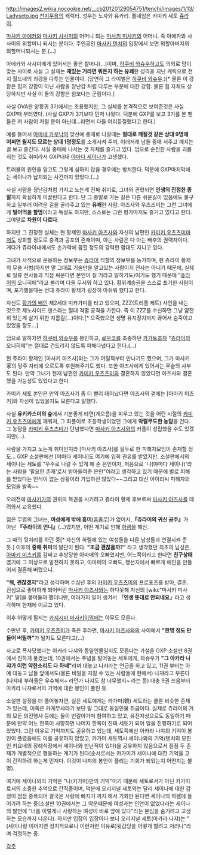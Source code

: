 http://images2.wikia.nocookie.net/__cb20120129054751/tenchi/images/1/13/Ladyseto.jpg
[[천지무용]]의 캐릭터. 성우는 노자와 유카리. 풀네임은 카미키 세토 [[쥬라이]]. 

[[마사키 아에카]]와 [[마사키 사사미]]의 어머니 되는 [[마사키 미사키]]의 어머니. 즉 아에카와 사사미의 외할머니 되시는 분이다. 주인공인 [[마사키 텐치]]의 입장에서 보면 외할아버지의 외할머니되시는 분.(…) 

아에카와 사사미에게 있어서는 좋은 할머니(…)이며, [[하쿠비 와슈우]]하고도 의외로 맘이 맞는 사이로 사실 그 실체는 '''재밌는 거라면 뭐든지 하는 유쾌'''한 성격을 지닌 캐릭으로 천지 월드내의 최강을 다투는 인물이다. (당연히 그 라이벌은 [[하쿠비 와슈우]].)[* 물론 이 강함은 힘의 강함이 아닌 사람을 장난감 처럼 다루는 부분에 대한 강함. 물론 힘 자체도 상당하지만 사실 이 둘의 강함은 힘보다는 군림이다.]

사실 OVA판 양황귀 3기에서는 조용했지만, 그 실체를 본격적으로 보여준것은 사실 GXP때 부터였다. (사실 GXP가 3기보다 먼저 나왔다. 덕분에 GXP를 보고 3기를 본 팬들은 저 사람이 저럴 분이 아닌데…라면서 다들 어리둥절했다고 한다.)

예를 들어서 [[아마네 카우낙]]의 맞선에 중매로 나설때는 '''절대로 깨질것 같은 상대 9명에 어쩌면 될지도 모르는 상대 1명정도'''를 소개시켜 주며, 이래저래 남들 중매 서주고 깨지는걸 보고 즐긴다. 사실 중매에 나서는 것 자체를 즐기고 있다. 덤으로 순진한 사람을 괴롭히는 것도 취미라서 GXP내내 [[야마다 세이나]]가 고생했다.

트러블의 원인을 알고도 그렇게 심하지 않을 경우에는 방치한다. 덕분에 GXP마지막에는 세이나가 납치되는 사건까지 있었다.(…)

사실 사람을 장난감처럼 가지고 노는게 진짜 취미로, 그녀와 관련되면 '''인생의 진정한 종말'''까지 확실하게 이끌린다고 한다. 단 그 종말로 가는 길은 다른 쉬운길이 있음에도 불구하고 일부러 어려운 길을 골라주고 있는 '''유쾌'''한 사람. 아즈사와 우츠츠미는 그런 그녀에게 '''빌어먹을 할멈'''이라고 독설도 하지만, 스스로는 그런 평가마저도 즐기고 있다고 한다. 그야말로 '''차원이 다르다'''.

하지만 그 진정한 실체는 현 황제인 [[마사키 아즈사]]와 자신의 남편인 [[카미키 우츠츠미]]마저도 상회할 정도로 충격과 공포의 존재이며, 아는 사람은 다 아는 배후의 권력자이다. 게다가 쥬라이내에서도 손가락에 꼽힐 정도의 강력한 함대도 지니고 있다.

그녀가 사적으로 운용하는 정보부는 [[쥬라이]] 직할의 정보부를 능가하며, 현 쥬라이 황제의 무술 사범(하지만 말 그대로 기술만을 알고있는 사람이지 전사는 아니기 때문에, 실제로 일류 전사들과 직접 싸운다면 본인이 질 거라고 말하기도)이기도 했기 때문에 "[[쥬라이]]의 오니히메"라고 불리며 다들 무서워 하고 있다. 황위계승권을 스스로 포기한 사람이며, 포기했을때는 선대 쥬라이 황제가 굉장히 아쉬워 했다고 한다.

자신도 [[황가의 배]]인 제2세대 미카가미를 타고 있으며, ZZZ(트리플 제트) 사인을 내는 것으로 제노사이드 댄스라는 절대 격멸 공격을 가한다. 즉 이 ZZZ를 수신하면 그냥 얌전히 있는게 살기 위한 지름길(…)이다.[* 오죽했으면 생명 유지장치까지 끊어서 숨죽이고 있었을 정도...]

덤으로 말하자면 [[하쿠비 와슈우]]를 봉인하고, [[료우코]]를 조종하던 [[카가토]]조차 "[[쥬라이]]의 오니히메"는 절대로 건드리지 않도록 피해다녔다고 한다.(…)

현 쥬라이 황제인 [마사키 아즈사]와는 그가 어릴적부터 만나기도 했으며, 그가 마사키家의 당주 자리에 오르도록 후원해주기도 했다. 또한 아즈사에게 있어서는 무술의 사부도 된다. 만약 그녀가 현재 남편인 [[카미키 우츠츠미]]와 결혼하지 않았다면 아즈사와 결혼했을 가능성도 있었다고 한다. 

카미키 세토 본인은 만약 아즈사가 좀 더 빨리 태어났다면 아즈사의 곁에는 [아마키 미츠키]와 자신이 있었을지도 모른다고 말했다.

사실 '''유키카스미의 숲'''에서 기분좋게 타면(게으름)을 피우고 있는 것을 어린 시절의 [[카미키 우츠츠미]]에게 깨워져, 그 화풀이로 초등학생이었던 그에게 '''악랄무도한 농담'''을 건다. 그 농담을 [[카미키 우츠츠미]]가 단념했다면 [[마사키 아즈사]]와의 커플이 성립했을 수도 있겠지만(…).

사람을 가지고 노는게 취미인지라 [마사키 아즈사]를 필두로 한 피해자모임이 존재할 정도... GXP 소설판에선 [야마다 세이나]도 여기에 입회 권유를 받았지만, 소설판에서의 세이나는 세토를 "우주로 나갈 수 있게 해 준 은인이자, 처음으로 '나(야마다 세이나)'라는 사람을 '필요한 존재'로서 받아들여준 은인"이라고 생각하고 있기 때문에 별로 피해를 받았다는 인식이 없는 상황이라 가입하진 않았다~~그리고 대신 아이리씨 피해자의 모임을 발족~~

오래전에 [[마사키]]가의 권위의 복권을 시키려고 쥬라이 황제 후보로써 [[마사키 아즈사]]를 데려와서 교육했다.


젊은 무렵의 그녀는, '''여성에게 밖에 흥미'''([[흠좀무]])가 없어서,'''『쥬라이의 귀신 공주』'''가 아닌 '''『쥬라이의 언니』'''(…)였지만, 어떤 계기로 인해 [[하렘]]을 해산. 

그 때의 뒷처리를 하던 중[* 자신의 하렘에 있는 여성들을 다른 남성들과 연결시켜 준듯.] 이후의 '''중매 취미'''의 발단이 된다. '''"조금 괜찮을까?"''' 라고 생각했던 최초의 남성은, [[아마키 미츠키]]를 감싸고 추방당한 아마메의 오빠였지만, 어느쪽이라고 한다면 '''친구상태'''였기에 그 이상으로 발전하지 못하고, 아마메의 오빠도, 행선지에서 빠르게 애인을 만들어서 결혼해 버렸으니. 

'''"뭐, 괜찮겠지"'''라고 생각하며 수십년 후의 [[카미키 우츠츠미]]의 프로포즈를 받아, 결혼. 진심으로 좋아하게 되어버린 [[마사키 아즈사]]와는 하다못해 자신의 [wiki:"마사키 미사키" 딸]을 붙여둘까 했더니만, 여러가지 일이 생겨서 '''「인생 뜻대로 안되네요」'''라고 생각하며 현재에 이르고 있다.

이후 어떻게 될지는 [[카지시마 마사키]]이외에는 아무도 모른다.

수만년 후, [[카미키 우츠츠미]]가 죽은 후라면, [[마사키 아즈사]]와의 사이에서 '''"한명 정도 만들어 버릴까"'''가 될지도 모른다고(…)

사고로 폭사당했다는 아카라 나쟈와 동일인물일지도 모른다는 가설을 GXP 소설판 8권에서 진하게 풍겼는데, 10권에서는 푸념을 털어놓는 세토에게, 와슈우가 '''"그 아카라 나쟈가 이런 약한소리도 다 하네"'''라며 대놓고 나쟈라는 언급을 하고 있고, 11권 부터는 아예 대놓고 남들 앞에서도(물론 비밀을 지킬 수 있는 사람들에 한해서) 나쟈라고 부른다(나쟈네 부하들은 우수해서~ 라던가 나쟈도 참 너무했지~ 라는 등)
대충 9권 쯔음부터 아카라 나쟈로서의 기억에 대한 봉인이 풀린 듯.

소설판 설정을 더 풀어놓자면, 실은 세토에게는 카가미(鏡) 세토라는 클론 비슷한 존재가 있는데, 이쪽은 카게무샤라기 보단 말 그대로 동일인물 취급이다. 실제로 쥬라이의 거의 모든 의전행사 등에는 둘이 번갈아가며 참여하고 있고, 유전자상으로도 동일하기 때문에 만약 어느 한쪽이 사망하면 나머지 한쪽이 진짜 세토가 되어 일을 진행하기로 되어 있었다.
그런 이유로 기억까지도 공유하고 있는데, 세토쪽에선 아카라 나쟈의 기억이 봉인이 풀렸음에도 이를 공유하지 않았고, 카가미 세토역시 세이나와의 기억(텐치의 모친인 키요네의 장례식장에서 세이나와 만난적이 있다)을 공유하지 않음으로서 점점 두 존재가 개별적으로 행동하는 계기가 된다(순서로서는 카가미가 세이나에 대한 기억을 고이 간직하려 하는게 먼저다. 이것이 나쟈의 봉인이 풀리는 기회가 되었는지 어떤지는 불명).

여기에 세이나와의 기억은 "나(카가미)만의 기억"이기 때문에 세토로서가 아닌 카가미로서의 소중한 추억으로 간직중이며, 덕분에 오리지널 세토와는 달리 세이나에 대한 감정이 점점 증폭되어 결국은 사랑에 빠지기 까지 해서 기회만 된다면 세이나의 하렘에 들어가려 하는 중(소설판 10권에서는 그 악운때문에 여성과는 인연이 없었다라는 세이나의 발언에 "너를 이렇게나 사랑하는 여성이 바로 앞에 있다"라는 본심을 숨기려고 고생하는 모습까지 나온다). 
하지만 입장이 입장이다 보니 오리지널 세토(아카라 나쟈)는 "(세이나랑 이어지면 정치적으로나 이런저런 이유로)뒷감당을 어떻게 할려고 저러나"라며 걱정하는 중.

[[각주]]
